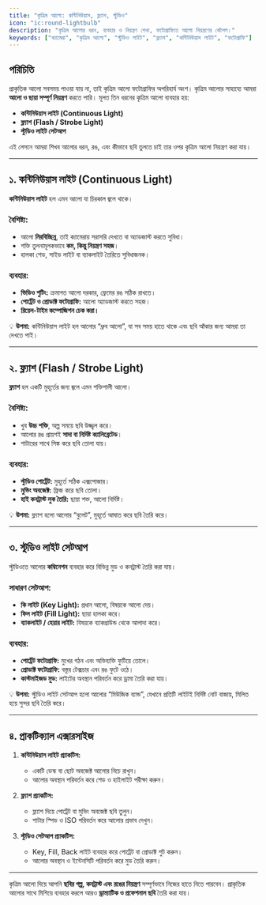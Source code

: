 ```yaml
---
title: "কৃত্রিম আলো: কন্টিনিউয়াস, ফ্ল্যাশ, স্টুডিও"
icon: "ic:round-lightbulb"
description: "কৃত্রিম আলোর ধরন, ব্যবহার ও নিয়ন্ত্রণ শেখা, ফটোগ্রাফিতে আলো নিয়ন্ত্রণের কৌশল।"
keywords: ["ক্যামেরা", "কৃত্রিম আলো", "স্টুডিও লাইট", "ফ্ল্যাশ", "কন্টিনিউয়াস লাইট", "ফটোগ্রাফি"]
---
```


## পরিচিতি

প্রাকৃতিক আলো সবসময় পাওয়া যায় না, তাই কৃত্রিম আলো ফটোগ্রাফির অপরিহার্য অংশ। কৃত্রিম আলোর সাহায্যে আমরা **আলো ও ছায়া সম্পূর্ণ নিয়ন্ত্রণ** করতে পারি। মূলত তিন ধরনের কৃত্রিম আলো ব্যবহার হয়:

- **কন্টিনিউয়াস লাইট (Continuous Light)**  
- **ফ্ল্যাশ (Flash / Strobe Light)**  
- **স্টুডিও লাইট সেটআপ**  

এই লেসনে আমরা শিখব আলোর ধরন, রঙ, এবং কীভাবে ছবি তুলতে চাই তার ওপর কৃত্রিম আলো নিয়ন্ত্রণ করা যায়।

---

## ১. কন্টিনিউয়াস লাইট (Continuous Light)

**কন্টিনিউয়াস লাইট** হল এমন আলো যা চিরকাল জ্বলে থাকে।  

### বৈশিষ্ট্য:
- আলো **নিরবিচ্ছিন্ন**, তাই ক্যামেরায় সরাসরি দেখতে বা অ্যাডজাস্ট করতে সুবিধা।  
- শক্তি তুলনামূলকভাবে **কম, কিন্তু নিয়ন্ত্রণ সহজ**।  
- হালকা শেড, সাইড লাইট বা ব্যাকলাইট তৈরিতে সুবিধাজনক।  

### ব্যবহার:
- **ভিডিও শুটিং:** ক্রমাগত আলো দরকার, ফ্রেমের রঙ সঠিক রাখতে।  
- **পোর্ট্রেট ও প্রোডাক্ট ফটোগ্রাফি:** আলো অ্যাডজাস্ট করতে সহজ।  
- **রিয়েল-টাইম কম্পোজিশন চেক করা।**  

💡 **উপমা:** কন্টিনিউয়াস লাইট হল আলোর “ধ্রুব আলো”, যা সব সময় হাতে থাকে এবং ছবি আঁকার জন্য আমরা তা দেখতে পাই।

---

## ২. ফ্ল্যাশ (Flash / Strobe Light)

**ফ্ল্যাশ** হল একটি মুহূর্তের জন্য জ্বলে এমন শক্তিশালী আলো।  

### বৈশিষ্ট্য:
- খুব **উচ্চ শক্তি**, অল্প সময়ে ছবি উজ্জ্বল করে।  
- আলোর রঙ প্রায়শই **সাদা বা নির্দিষ্ট ক্যালিব্রেটেড**।  
- শাটারের সাথে সিঙ্ক করে ছবি তোলা যায়।  

### ব্যবহার:
- **স্টুডিও পোর্ট্রেট:** মুহূর্তে সঠিক এক্সপোজার।  
- **মুভিং অবজেক্ট:** ফ্রিজ করে ছবি তোলা।  
- **হাই কনট্রাস্ট লুক তৈরি:** ছায়া শক্ত, আলো নির্দিষ্ট।  

💡 **উপমা:** ফ্ল্যাশ হলো আলোর “বুলেট”, মুহূর্তে আঘাত করে ছবি তৈরি করে।

---

## ৩. স্টুডিও লাইট সেটআপ

স্টুডিওতে আলোর **কম্বিনেশন** ব্যবহার করে বিভিন্ন মুড ও কনট্রাস্ট তৈরি করা যায়।  

### সাধারণ সেটআপ:
- **কি লাইট (Key Light):** প্রধান আলো, বিষয়কে আলো দেয়।  
- **ফিল লাইট (Fill Light):** ছায়া হালকা করে।  
- **ব্যাকলাইট / হেয়ার লাইট:** বিষয়কে ব্যাকগ্রাউন্ড থেকে আলাদা করে।  

### ব্যবহার:
- **পোর্ট্রেট ফটোগ্রাফি:** মুখের গঠন এবং অভিব্যক্তি ফুটিয়ে তোলে।  
- **প্রোডাক্ট ফটোগ্রাফি:** বস্তুর টেক্সচার এবং রঙ ফুটে ওঠে।  
- **কাস্টমাইজড মুড:** লাইটের অবস্থান পরিবর্তন করে ড্রামা তৈরি করা যায়।  

💡 **উপমা:** স্টুডিও লাইট সেটআপ হলো আলোর “মিউজিক ব্যান্ড”, যেখানে প্রতিটি লাইটই নির্দিষ্ট নোট বাজায়, মিলিত হয়ে সুন্দর ছবি তৈরি করে।

---

## ৪. প্রাকটিক্যাল এক্সারসাইজ

1. **কন্টিনিউয়াস লাইট প্র্যাকটিস:**  
   - একটি ডেস্ক বা ছোট অবজেক্ট আলোর নিচে রাখুন।  
   - আলোর অবস্থান পরিবর্তন করে শেড ও হাইলাইট পরীক্ষা করুন।  

2. **ফ্ল্যাশ প্র্যাকটিস:**  
   - ফ্ল্যাশ দিয়ে পোর্ট্রেট বা মুভিং অবজেক্ট ছবি তুলুন।  
   - শাটার স্পিড ও ISO পরিবর্তন করে আলোর প্রভাব দেখুন।  

3. **স্টুডিও সেটআপ প্র্যাকটিস:**  
   - Key, Fill, Back লাইট ব্যবহার করে পোর্ট্রেট বা প্রোডাক্ট শুট করুন।  
   - আলোর অবস্থান ও ইন্টেনসিটি পরিবর্তন করে মুড তৈরি করুন।  

---

কৃত্রিম আলো দিয়ে আপনি **ছবির গল্প, কনট্রাস্ট এবং রঙের নিয়ন্ত্রণ** সম্পূর্ণভাবে নিজের হাতে নিতে পারবেন। প্রাকৃতিক আলোর সাথে মিশিয়ে ব্যবহার করলে আরও **ড্রাম্যাটিক ও প্রফেশনাল ছবি** তৈরি করা যায়।  
